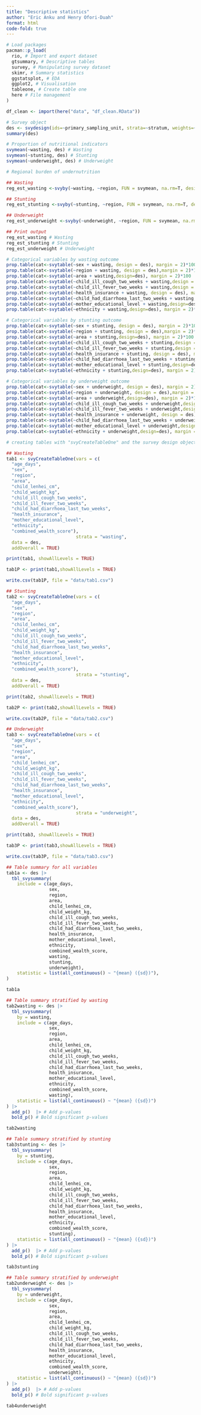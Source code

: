 ```yaml
---
title: "Descriptive statistics"
author: "Eric Anku and Henry Ofori-Duah"
format: html
code-fold: true
---
```


```r
# Load packages
pacman::p_load(
  rio, # Import and export dataset
  gtsummary, # Descriptive tables
  survey, # Manipulating survey dataset
  skimr, # Summary statistics
  ggstatsplot, # EDA
  ggplot2, # Visualisation
  tableone, # Create table one
  here # File management
)
```

```r
df_clean <- import(here("data", "df_clean.RData"))
```



```r
# Survey object
des <- svydesign(ids=~primary_sampling_unit, strata=~stratum, weights=~child_under_five_sample_weight, data = df_clean, nest=T)
summary(des)
```
```r
# Proportion of nutritional indicators
svymean(~wasting, des) # Wasting
svymean(~stunting, des) # Stunting
svymean(~underweight, des) # Underweight
```
```r
# Regional burden of undernutrition

## Wasting
reg_est_wasting <-svyby(~wasting, ~region, FUN = svymean, na.rm=T, design =des)

## Stunting
reg_est_stunting <-svyby(~stunting, ~region, FUN = svymean, na.rm=T, design =des)

## Underweight
reg_est_underweight <-svyby(~underweight, ~region, FUN = svymean, na.rm=T, design =des)

## Print output
reg_est_wasting # Wasting
reg_est_stunting # Stunting
reg_est_underweight # Underweight
```

```r
# Categorical variables by wasting outcome
prop.table(cat<-svytable(~sex + wasting, design = des), margin = 2)*100
prop.table(cat<-svytable(~region + wasting, design = des),margin = 2)*100
prop.table(cat<-svytable(~area + wasting,design=des), margin = 2)*100
prop.table(cat<-svytable(~child_ill_cough_two_weeks + wasting,design = des), margin = 2)*100
prop.table(cat<-svytable(~child_ill_fever_two_weeks + wasting,design = des),margin = 2)*100
prop.table(cat<-svytable(~health_insurance + wasting, design = des), margin = 2)*100
prop.table(cat<-svytable(~child_had_diarrhoea_last_two_weeks + wasting, design = des), margin = 2)*100
prop.table(cat<-svytable(~mother_educational_level + wasting,design=des), margin = 2)*100
prop.table(cat<-svytable(~ethnicity + wasting,design=des), margin = 2)*100
```

```r
# Categorical variables by stunting outcome
prop.table(cat<-svytable(~sex + stunting, design = des), margin = 2)*100
prop.table(cat<-svytable(~region + stunting, design = des),margin = 2)*100
prop.table(cat<-svytable(~area + stunting,design=des), margin = 2)*100
prop.table(cat<-svytable(~child_ill_cough_two_weeks + stunting,design = des), margin = 2)*100
prop.table(cat<-svytable(~child_ill_fever_two_weeks + stunting,design = des),margin = 2)*100
prop.table(cat<-svytable(~health_insurance + stunting, design = des), margin = 2)*100
prop.table(cat<-svytable(~child_had_diarrhoea_last_two_weeks + stunting, design = des), margin = 2)*100
prop.table(cat<-svytable(~mother_educational_level + stunting,design=des), margin = 2)*100
prop.table(cat<-svytable(~ethnicity + stunting,design=des), margin = 2)*100
```

```r
# Categorical variables by underweight outcome
prop.table(cat<-svytable(~sex + underweight, design = des), margin = 2)*100
prop.table(cat<-svytable(~region + underweight, design = des),margin = 2)*100
prop.table(cat<-svytable(~area + underweight,design=des), margin = 2)*100
prop.table(cat<-svytable(~child_ill_cough_two_weeks + underweight,design = des), margin = 2)*100
prop.table(cat<-svytable(~child_ill_fever_two_weeks + underweight,design = des),margin = 2)*100
prop.table(cat<-svytable(~health_insurance + underweight, design = des), margin = 2)*100
prop.table(cat<-svytable(~child_had_diarrhoea_last_two_weeks + underweight, design = des), margin = 2)*100
prop.table(cat<-svytable(~mother_educational_level + underweight,design=des), margin = 2)*100
prop.table(cat<-svytable(~ethnicity + underweight,design=des), margin = 2)*100
```

```r
# creating tables with "svyCreateTableOne" and the survey design object "des" previously created from the survey package 

## Wasting
tab1 <- svyCreateTableOne(vars = c(
  "age_days",
  "sex",
  "region", 
  "area",
  "child_lenhei_cm", 
  "child_weight_kg",
  "child_ill_cough_two_weeks",
  "child_ill_fever_two_weeks",
  "child_had_diarrhoea_last_two_weeks",
  "health_insurance",
  "mother_educational_level",
  "ethnicity", 
  "combined_wealth_score"),
                          strata = "wasting",
  data = des, 
  addOverall = TRUE)

print(tab1, showAllLevels = TRUE)

tab1P <- print(tab1,showAllLevels = TRUE)

write.csv(tab1P, file = "data/tab1.csv")
```

```r
## Stunting
tab2 <- svyCreateTableOne(vars = c(
  "age_days",
  "sex",
  "region", 
  "area",
  "child_lenhei_cm", 
  "child_weight_kg",
  "child_ill_cough_two_weeks",
  "child_ill_fever_two_weeks",
  "child_had_diarrhoea_last_two_weeks",
  "health_insurance",
  "mother_educational_level",
  "ethnicity", 
  "combined_wealth_score"),
                          strata = "stunting",
  data = des, 
  addOverall = TRUE)

print(tab2, showAllLevels = TRUE)

tab2P <- print(tab2,showAllLevels = TRUE)

write.csv(tab2P, file = "data/tab2.csv")
```

```r
## Underweight
tab3 <- svyCreateTableOne(vars = c(
  "age_days",
  "sex",
  "region", 
  "area",
  "child_lenhei_cm", 
  "child_weight_kg",
  "child_ill_cough_two_weeks",
  "child_ill_fever_two_weeks",
  "child_had_diarrhoea_last_two_weeks",
  "health_insurance",
  "mother_educational_level",
  "ethnicity", 
  "combined_wealth_score"),
                          strata = "underweight",
  data = des, 
  addOverall = TRUE)

print(tab3, showAllLevels = TRUE)

tab3P <- print(tab3,showAllLevels = TRUE)

write.csv(tab3P, file = "data/tab3.csv")
```


```r
## Table summary for all variables
tab1a <- des |>
  tbl_svysummary(
    include = c(age_days,
                sex,
                region,
                area,
                child_lenhei_cm,
                child_weight_kg,
                child_ill_cough_two_weeks,
                child_ill_fever_two_weeks,
                child_had_diarrhoea_last_two_weeks,
                health_insurance,
                mother_educational_level,
                ethnicity,
                combined_wealth_score,
                wasting,
                stunting,
                underweight), 
    statistic = list(all_continuous() ~ "{mean} ({sd})"),
)

tab1a
```


```r
## Table summary stratified by wasting
tab2wasting <- des |>
  tbl_svysummary(
    by = wasting,
    include = c(age_days,
                sex,
                region,
                area,
                child_lenhei_cm,
                child_weight_kg,
                child_ill_cough_two_weeks,
                child_ill_fever_two_weeks,
                child_had_diarrhoea_last_two_weeks,
                health_insurance,
                mother_educational_level,
                ethnicity,
                combined_wealth_score,
                wasting), 
    statistic = list(all_continuous() ~ "{mean} ({sd})")
) |>
  add_p()  |> # Add p-values
  bold_p() # Bold significant p-values

tab2wasting
```

```r
## Table summary stratified by stunting
tab3stunting <- des |>
  tbl_svysummary(
    by = stunting,
    include = c(age_days,
                sex,
                region,
                area,
                child_lenhei_cm,
                child_weight_kg,
                child_ill_cough_two_weeks,
                child_ill_fever_two_weeks,
                child_had_diarrhoea_last_two_weeks,
                health_insurance,
                mother_educational_level,
                ethnicity,
                combined_wealth_score,
                stunting), 
    statistic = list(all_continuous() ~ "{mean} ({sd})")
) |>
  add_p()  |> # Add p-values
  bold_p() # Bold significant p-values

tab3stunting
```

```r
## Table summary stratified by underweight
tab2underweight <- des |>
  tbl_svysummary(
    by = underweight,
    include = c(age_days,
                sex,
                region,
                area,
                child_lenhei_cm,
                child_weight_kg,
                child_ill_cough_two_weeks,
                child_ill_fever_two_weeks,
                child_had_diarrhoea_last_two_weeks,
                health_insurance,
                mother_educational_level,
                ethnicity,
                combined_wealth_score,
                underweight), 
    statistic = list(all_continuous() ~ "{mean} ({sd})")
) |>
  add_p()  |> # Add p-values
  bold_p() # Bold significant p-values

tab4underweight
```

